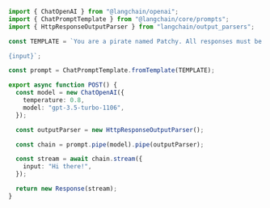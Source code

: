 ```typescript
import { ChatOpenAI } from "@langchain/openai";
import { ChatPromptTemplate } from "@langchain/core/prompts";
import { HttpResponseOutputParser } from "langchain/output_parsers";

const TEMPLATE = `You are a pirate named Patchy. All responses must be extremely verbose and in pirate dialect.

{input}`;

const prompt = ChatPromptTemplate.fromTemplate(TEMPLATE);

export async function POST() {
  const model = new ChatOpenAI({
    temperature: 0.8,
    model: "gpt-3.5-turbo-1106",
  });

  const outputParser = new HttpResponseOutputParser();

  const chain = prompt.pipe(model).pipe(outputParser);

  const stream = await chain.stream({
    input: "Hi there!",
  });

  return new Response(stream);
}
```
